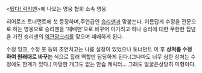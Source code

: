 <[[떴다! 럭키맨]]>에 나오는 영웅 협회 소속 영웅

히어로즈 토너먼트에 첫 등장하며,주연급인 [[승리맨]]과 맞붙는다. 이름답게 수정을 전문으로 하는 영웅으로 승리맨을 '패배맨'으로 바꾸어 이기려고 하나 승리에 대한 무한한 집념을 가진 승리맨의 [[역관광크리]]를 맞으며 패배하게 된다.

수정 잉크, 수정 붓 등의 조연치고는 나름 설정이 있었으나 토너먼트 이 후 '''상처를 수정하여 원래대로 바꾸는''' 식으로 힐러 역할만 담당하게 된다.(그나마도 너무 심한 상처는 수정에도 한계가 있다.) 마땅한 개그도 없는 안습 캐릭터... 
그래도 얼굴은상당히 미형이다.
